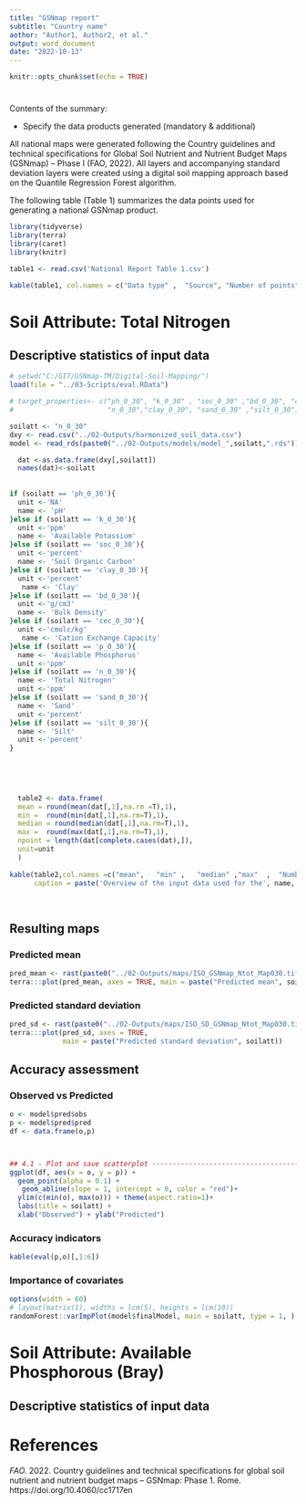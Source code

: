 ```yaml
---
title: "GSNmap report"
subtitle: "Country name"
aothor: "Author1, Author2, et al."
output: word_document
date: "2022-10-13"
---
```


```r
knitr::opts_chunk$set(echo = TRUE)
```

# 
<!-- 300 words max -->

Contents of the summary:

* Specify the data products generated (mandatory & additional)

All national maps were generated following the Country guidelines and technical specifications for
Global Soil Nutrient and Nutrient Budget Maps (GSNmap) – Phase I (FAO, 2022). 
All layers and accompanying standard deviation layers were created using a digital soil mapping approach based on the Quantile Regression Forest algorithm. 

The following table (Table 1) summarizes the data points used for generating a national GSNmap product.
```r
library(tidyverse)
library(terra)
library(caret)
library(knitr)

table1 <- read.csv('National Report Table 1.csv')

kable(table1, col.names = c("Data type" ,  "Source", "Number of points" ,"Year(s)"))

```




# Soil Attribute: Total Nitrogen
## Descriptive statistics of input data

```r

# setwd("C:/GIT/GSNmap-TM/Digital-Soil-Mapping/")
load(file = "../03-Scripts/eval.RData")

# target_properties<- c("ph_0_30", "k_0_30" , "soc_0_30" ,"bd_0_30", "cec_0_30","p_0_30",   
#                       "n_0_30","clay_0_30", "sand_0_30" ,"silt_0_30")

soilatt <- "n_0_30"
dxy <- read.csv("../02-Outputs/harmonized_soil_data.csv")
model <- read_rds(paste0("../02-Outputs/models/model_",soilatt,".rds"))
```

```r


  
  dat <-as.data.frame(dxy[,soilatt])
  names(dat)<-soilatt
  
  
if (soilatt == 'ph_0_30'){
  unit <-'NA'
  name <- 'pH'
}else if (soilatt == 'k_0_30'){
  unit <-'ppm'
  name <- 'Available Potassium'
}else if (soilatt == 'soc_0_30'){
  unit <-'percent'
  name <- 'Soil Organic Carbon'
}else if (soilatt == 'clay_0_30'){
  unit <-'percent'
   name <- 'Clay'
}else if (soilatt == 'bd_0_30'){
  unit <-'g/cm3'
  name <- 'Bulk Density'
}else if (soilatt == 'cec_0_30'){
  unit <-'cmolc/kg'
   name <- 'Cation Exchange Capacity'
}else if (soilatt == 'p_0_30'){
  name <- 'Available Phosphorus'
  unit <-'ppm'
}else if (soilatt == 'n_0_30'){
  name <- 'Total Nitrogen'
  unit <-'ppm'
}else if (soilatt == 'sand_0_30'){
  name <- 'Sand'
  unit <-'percent'
}else if (soilatt == 'silt_0_30'){
  name <- 'Silt'
  unit <-'percent'
}

  

 
  
  table2 <- data.frame(
  mean = round(mean(dat[,1],na.rm =T),1),
  min =  round(min(dat[,1],na.rm=T),1),
  median = round(median(dat[,1],na.rm=T),1),
  max =  round(max(dat[,1],na.rm=T),1),
  npoint = length(dat[complete.cases(dat),]),
  unit=unit
  )
  
kable(table2,col.names =c("mean",   "min" ,   "median" ,"max"  ,  "Number of points", "Unit"  ),
      caption = paste('Overview of the input data used for the', name, 'soil property map'),)  
  
  


```

## Resulting maps

### Predicted mean

```r
pred_mean <- rast(paste0("../02-Outputs/maps/ISO_GSNmap_Ntot_Map030.tiff"))
terra:::plot(pred_mean, axes = TRUE, main = paste("Predicted mean", soilatt))
```

### Predicted standard deviation

```r
pred_sd <- rast(paste0("../02-Outputs/maps/ISO_SD_GSNmap_Ntot_Map030.tiff"))
terra:::plot(pred_sd, axes = TRUE, 
             main = paste("Predicted standard deviation", soilatt))

```

## Accuracy assessment

### Observed vs Predicted

```r
o <- model$pred$obs
p <- model$pred$pred
df <- data.frame(o,p)



## 4.1 - Plot and save scatterplot --------------------------------------------- 
ggplot(df, aes(x = o, y = p)) + 
  geom_point(alpha = 0.1) + 
   geom_abline(slope = 1, intercept = 0, color = "red")+
  ylim(c(min(o), max(o))) + theme(aspect.ratio=1)+ 
  labs(title = soilatt) + 
  xlab("Observed") + ylab("Predicted")
```

### Accuracy indicators

```r
kable(eval(p,o)[,1:6])

```

### Importance of covariates

```r
options(width = 60)
# layout(matrix(1), widths = lcm(5), heights = lcm(10))
randomForest::varImpPlot(model$finalModel, main = soilatt, type = 1, )
```


<!-- --------------------------- NEW SOIL ATTRIBUTE ------------------------ -->
<!-- ----------------------------------------------------------------------- -->
# Soil Attribute: Available Phosphorous (Bray)
## Descriptive statistics of input data


# References

*FAO.* 2022. Country guidelines and technical specifications for global soil nutrient and nutrient budget maps – GSNmap: Phase 1. Rome. https://doi.org/10.4060/cc1717en 





